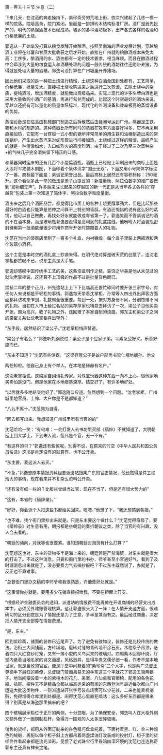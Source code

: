 

第一百五十三节 生意（二）

下来几天，在沈范的奔走操持下，紫珍斋旁的荒地上街，依次兴建起了几栋一模一样的院落。院墙高耸，院门紧闭。里面是一排排砖木结构标准厂房。酒厂是首先投产的，明代的蒸馏酒技术已经成熟，城乡的各种酒坊极多，出产各式各样的名酒和价格低廉的土烧。

郭逸从一开始举没打算从粮食发酵开始酿酒。按照吴南海的酒业发展计划，穿越酿酒工业将在红薯和甘蔗大批收获之后才开始。直接在广州就购粮酿酒成本未免太高：工序多，酿酒用的水、酒曲都有一定的技术要求，相当麻烦。而且在酿酒过程中会牵涉到大量的粮食运入和酒糟处理的问题一般传统的酒坊往往还附带养猪，为得就是处理大量的酒糟。郭逸可没打算在广州城里开养猪场。

因此他们采取的是一种把土烧进行精馏，土烧这种白酒全国到处都有，工艺简单，价格低廉，批量又大。直接把土烧收购进来之后进行二次蒸馏，去除土烧中的杂质，提纯酒液，增加酒精度，就能做出高级品来。实际上现代的许多名牌白酒也是采用大量收购小酒厂的基酒，再进行勾兑而成的。比起这个时空最好的酒坊来说，穿越众还拥有可以量化的质量体系标准、现代化的监测设备和效率极高的蒸馏设备的优势。

蒸馏设备是在临高由机械部门制造之后拆散然后由登洲号运到广州。蒸器是生铁、锡和木材的制造的。这种蒸器比所有同时的蒸器在效率方面要好得多，它不再采用直接加热，它配有一台穿越一式小型的锅炉非常简单的用生铁和油桶制造出来的常压锅炉，产生出水蒸汽来对蛇形管进行间接加热，土烧经过这样的精馏，最终产生的就是一种清澈如水，入口如烈火的高度烈酒，由于经过了二次乃至三次蒸种杂+的气味几乎完全消失留下纯正的口感。

和蒸器同时运来的还有几百个小型扁酒瓶，酒瓶上已经贴上印刷出来的商标上面是大汉将军戎装木刻图，下面印着个篆体汉字“国士无双”，下面又用小号简体字标注了一番。商标最下面是：紫诚记荣誉出品。最后商标上居然还有容积标称：250毫升。这个看似多此一举的做法是萧子山提议的：新度量衡、阿拉伯数字的推广要做到“润物细无声”。许多后来成长起来的穿越国的新一代正是从当年各式各样的“穿越货”包装上第一次知道了简体字、阿拉伯数字和度量衡。

酒出来之后几个酒匠品尝，都觉得比市面上的各种土烧要醇厚劲大，但是比起那些最好的白酒也只能算是伯仲之间算不上特别的香醇。有酒匠惋惜的说有这么好的蒸锅，他可以自己做曲，再找处好水就能做成粤省第一了。郭逸笑而不答紫诚记的酒的不在酒本身，而是玻璃瓶郭逸要走得是高利润的礼盒路线。他吩咐人将酒装瓶密封待用第一批酒数量很少将用作商号开张时馈赠要人的礼物。

沈范在当地的漆器店里制了一百多个礼盒，内衬锦缎。每个盒子里装上两瓶酒和两个玻璃小酒杯。

这个主意是本时空的酒礼盒上抄袭来得。在明代绝对算是破天荒的创意了，连沈老掌柜都赞叹不已，说东主真是大手笔。

郭逸却感叹中国传统手工艺的美，这些漆盒制作之精，装饰之华美是他从未见过的就沈老掌柜说，这还算不上顶级的作品不过是批量货色而已。

崇祯二年的整个正月，州先遣站上上下下比临高还要忙碌同时要开张三家字号，对任何人来说都是不轻松的事情。郭逸每天带着沈掌柜、孙常等人四出外出拜客方面面都拜访初来乍到，礼数周全很重要。每到一处，按对方身份不同，分别馈赠不同的礼物。当初在人市上给过名贴的梁存厚家也特意去拜访了一次，梁公子见他买卖开张，颇为高兴，收了礼物之外，还回赠了本家自制的烧腊。郭东主和梁公子之间的亲密关系让沈老掌柜喜出望外：

“东手段。居然结识了梁公子。”沈老掌柜悄声赞道。

“梁公子有名么？”郭逸听刘纲说过：梁公子是个世家子弟。平素急公好义。乐善好施而已。

“东主不知道？”沈范有些惊讶。“这梁存厚公子是故户部尚书梁仁埔地嫡孙。他父

两任知府。他自己身上有个举人。在本地是赫赫有名户。”

这沈老掌柜说。这梁家自诩诗礼传家。对珠宝玩器这种东西一向不上心。做他家地买卖怕是没门。但是他家在本地根基深厚。结交好了。有许多地好处。

“以后就多多地结交他好了。”郭逸随口应道。忽然想到一个问题。“沈老掌柜。广州城里地官员、士绅、大户你是不是都知道？”

“八九不离十。”沈范颇为自得。

“回去都写出来。我想知道广州城里所有当官的的”

沈范哈哈一笑：“有何难：一会打发人去书坊里买部《缙绅》不就知道了，大明朝廷上到大学士，下到未入流，但凡是个官，无一不有。”

“有这样的书？”郭逸还有些惊呢，别得不说，在原来的时空《中华人民共和国公务员名录》这书是肯定没有的就算有，也不公开卖。

“东主要，我这派人去买。”

“不急，”郭逸想原本情报资料组要派遣站搜集广东的官吏情况，他还觉得是件工程浩大的事情，现在看来并不复杂么资料公开卖。

“还有没有细一些的？比那些曾经当过官，现在不当了，但是还有很大势力的”

“这有，本省的《缙绅录》。”

“好好，你会派个人把这些书都给买回来。嗯嗯，”他想了下，“我还想搞到朝报。”

“也不难，找个衙门里抄出来就是。只是东主要这个做什么？”沈范觉得奇怪了，要《缙绅录》对生意有用，朝报都是些朝廷的奏折朝议之类，除了当官的有兴趣，没人会去看的。

“朝廷的动向，对我等也很要紧。谁知道朝廷对海贸有什么打算？”

沈范想这也对，东主的货物多半是海上来的，朝廷若是严禁海贸，对东主就是很大的打击了。不过这种消息，只要和衙门里的书办、师爷甚至小官通好气，看到了及时漏消息出来就是了，没必要费力气去搞抄报吧？不过东主既然说了，办就是了，反正也不算难事。

“总督衙门里办文稿的李师爷和我很熟悉，许他些好处就是。”

“这事情你办就是，要用多少花销直接报给我，不要在柜面上开支。

”根据经济金融委员会的通知，派遣站的情报费不能再摊在开设商铺的经营支出成本中，必须另外建账管理核算。这让郭逸很头大了一阵：在人情开支这方面，很难确切的区分到底是为了情报还是为了生意，多半是兼而有之。最后经过商量，决定把人情开支全部算在情报费里。

“是，东主。”

回到紫珍斋，铺面的装修已近尾声了。为了避免有骇物议，装修还是比较传统的做法。沿街三大间铺面，方砖埔地，磨砖对缝的青砖墙不涂石灰，木格条子吊顶，悬着四只大红宫纱灯笼，又有一排小型的义乌买来的玻璃灯。四周紫木回廊环绕，厅堂内悬着当地名家的诗文画墨，风格迥异，显得华贵文儒仔细一看，作者不是本地世家，就是当政的官宦。便是厅堂中间悬着的“紫珍斋”三个大字，也是两广总督王尊德手下最红的幕僚，总督衙门赞画吕易忠的手笔这三个字就花了郭逸五百两银子。地当间摆设着一水的紫檀木的花几、条案、八仙桌和官帽椅，配用的各色花瓶、插屏、摆件无不是精品全都从临高运来的芶家的东西登洲号最近每次都向广州运送大批这类物件，一则派遣站开张字号装点场面可以少花钱，二来也能乘机销赃，免得堆得仓库里到处都是。闹得沈范心里直犯嘀咕：这么多好东西都是哪来得？别真是从海盗那里搞来的吧？

四个玻璃展示柜位于正厅的两侧，十分显眼，为了确保安全，郭逸叫人在大柜外侧又额外做了一圈铜制栏杆，免得万一围观的人太多压碎玻璃。

销售的货样，都用从外面订制来的各色精巧盘盒托着，下面衬着黑、红、金三种颜色的绒缎，再配以每个柜子斜上方都吊着两盏煤油灯改装成的投射灯，柜子里的货样件件看起来都是流光溢彩。见惯了老式珠宝行里昏暗幽深环境的沈范也连连称奇郭东主还真有神来之笔。


